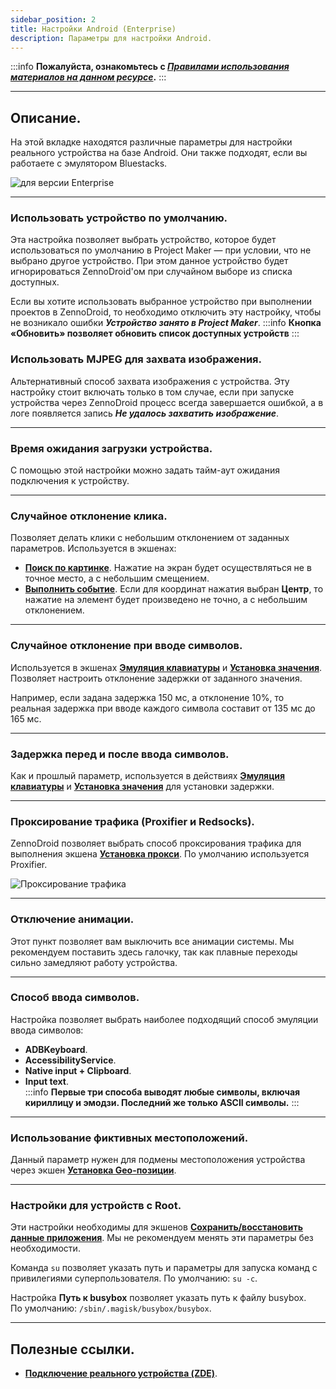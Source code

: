 ```yaml
---
sidebar_position: 2
title: Настройки Android (Enterprise)
description: Параметры для настройки Android. 
---
```

:::info **Пожалуйста, ознакомьтесь с [*Правилами использования материалов на данном ресурсе*](../Disclaimer).**
:::
_______________________________________________  
## Описание.  
На этой вкладке находятся различные параметры для настройки реального устройства на базе Android. Они также подходят, если вы работаете с эмулятором Bluestacks.  

![для версии Enterprise](./assets/Settings_for_Android/Settings_for_Android_pic2.png)
_______________________________________________     
### Использовать устройство по умолчанию.  
Эта настройка позволяет выбрать устройство, которое будет использоваться по умолчанию в Project Maker — при условии, что не выбрано другое устройство. При этом данное устройство будет игнорироваться ZennoDroid'ом при случайном выборе из списка доступных.  

Если вы хотите использовать выбранное устройство при выполнении проектов в ZennoDroid, то необходимо отключить эту настройку, чтобы не возникало ошибки ***Устройство занято в Project Maker***.
:::info **Кнопка «Обновить» позволяет обновить список доступных устройств**
::: 
  
### Использовать MJPEG для захвата изображения.    
Альтернативный способ захвата изображения с устройства. Эту настройку стоит включать только в том случае, если при запуске устройства через ZennoDroid процесс всегда завершается ошибкой, а в логе появляется запись ***Не удалось захватить изображение***.  
_______________________________________________ 
### Время ожидания загрузки устройства.  
С помощью этой настройки можно задать тайм-аут ожидания подключения к устройству. 
_______________________________________________ 
### Случайное отклонение клика.  
Позволяет делать клики с небольшим отклонением от заданных параметров. Используется в экшенах:  
- [**Поиск по картинке**](../pm/Creating/SearchByPic). Нажатие на экран будет осуществляться не в точное место, а с небольшим смещением.  
- [**Выполнить событие**](../Android/ProLite/RunEvent). Если для координат нажатия выбран **Центр**, то нажатие на элемент будет произведено не точно, а с небольшим отклонением.  
_______________________________________________
### Случайное отклонение при вводе символов.  
Используется в экшенах [**Эмуляция клавиатуры**](../Android/ProLite/Keyboard) и [**Установка значения**](../Android/ProLite/SetValue). Позволяет настроить отклонение задержки от заданного значения.  

Например, если задана задержка 150 мс, а отклонение 10%, то реальная задержка при вводе каждого символа составит от 135 мс до 165 мс.  
_______________________________________________ 
### Задержка перед и после ввода символов.  
Как и прошлый параметр, используется в действиях [**Эмуляция клавиатуры**](../Android/ProLite/Keyboard) и [**Установка значения**](../Android/ProLite/SetValue) для установки задержки.  
_______________________________________________ 
### Проксирование трафика (Proxifier и Redsocks).  
ZennoDroid позволяет выбрать способ проксирования трафика для выполнения экшена [**Установка прокси**](../Android/ProLite/setting#как-поставить-прокси). По умолчанию используется Proxifier.  

![Проксирование трафика](./assets/Settings_for_Android/Settings_for_Android_pic4.png) 
_______________________________________________ 
### Отключение анимации.
Этот пункт позволяет вам выключить все анимации системы. Мы рекомендуем поставить здесь галочку, так как плавные переходы сильно замедляют работу устройства.  
_______________________________________________ 
### Способ ввода символов.  
Настройка позволяет выбрать наиболее подходящий способ эмуляции ввода символов:  
- **ADBKeyboard**.  
- **AccessibilityService**.  
- **Native input + Clipboard**.  
- **Input text**.  
:::info **Первые три способа выводят любые символы, включая кириллицу и эмодзи. Последний же только ASCII символы.**
:::   
_______________________________________________
### Использование фиктивных местоположений.  
Данный параметр нужен для подмены местоположения устройства через экшен [**Установка Geo-позиции**](../Android/Enterprise/Utilities_Ent#установка-geo-позиции).  
_______________________________________________
### Настройки для устройств с Root.  
Эти настройки необходимы для экшенов [**Сохранить/восстановить данные приложения**](../Android/Enterprise/App#сохранить-данные-приложения). Мы не рекомендуем менять эти параметры без необходимости.  

Команда `su` позволяет указать путь и параметры для запуска команд с привилегиями суперпользователя. По умолчанию: `su -c`.  

Настройка **Путь к busybox** позволяет указать путь к файлу busybox.  
По умолчанию: `/sbin/.magisk/busybox/busybox`.  
_______________________________________________  
## Полезные ссылки.
- [**Подключение реального устройства (ZDE)**](../Enterprise/Connection).